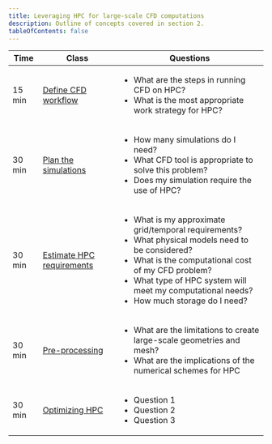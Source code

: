 ```yaml
---
title: Leveraging HPC for large-scale CFD computations
description: Outline of concepts covered in section 2.
tableOfContents: false
---
```



| Time | Class | Questions |
| ------- | ------- | ------- |
| 15 min | [Define CFD workflow](../part1) | <ul><li>What are the steps in running CFD on HPC?</li><li>What is the most appropriate work strategy for HPC?</li></ul> |
| 30 min | [Plan the simulations](../part2) | <ul><li>How many simulations do I need?</li><li>What CFD tool is appropriate to solve this problem?</li><li>Does my simulation require the use of HPC?</li></ul> |
| 30 min | [Estimate HPC requirements](../part3) | <ul><li>What is my approximate grid/temporal requirements?</li><li>What physical models need to be considered?</li><li>What is the computational cost of my CFD problem?</li><li>What type of HPC system will meet my computational needs?</li><li>How much storage do I need?</li></ul> |
| 30 min | [Pre-processing](../part4) | <ul><li>What are the limitations to create large-scale geometries and mesh?</li><li>What are the implications of the numerical schemes for HPC</li></ul> |
| 30 min | [Optimizing HPC](../part5) | <ul><li>Question 1</li><li>Question 2</li><li>Question 3</li></ul> |

<div>
	<License />
</div>